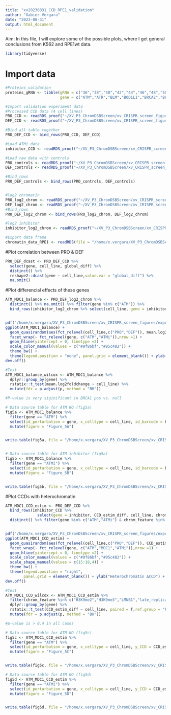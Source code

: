 ```yaml
---
title: "xv20230831_CCD_RPE1_validation"
author: "Xabier Vergara"
date: "2023-08-31"
output: html_document
---
```


Aim: In this file, I will explore some of the possible plots, where I get general conclusions from K562 and RPE1wt data.

```r
library(tidyverse)
```

# Import data

```r
#Proteins_validation
proteins_gRNA <- tibble(gRNA = c("36","38","40","42","44","46","48","50","52","54","56","58","60","62","64","66","68","70","72","74"),
                        gene = c("ATM","ATR","BLM","BOD1L1","BRCA2","BRCC3","CHAF1A","CHEK2","FAAP24","FANCD2","FANCG","FANCM","MDC1","PARP1","POLL","RAD50","RBBP8","RMI2","SMC5","TOPBP1"))

#Import validation experiment data
#Processed CCD data (4 cell lines)
PRO_CCD <- readRDS_proof("~/XV_P3_ChromDSBScreen/xv_CRISPR_screen_figures/data/processed_data","PRO_CCD")
DEF_CCD <- readRDS_proof("~/XV_P3_ChromDSBScreen/xv_CRISPR_screen_figures/data/processed_data","DEF_CCD")

#Bind all table together
PRO_DEF_CCD <- bind_rows(PRO_CCD, DEF_CCD)

#Load ATMi data 
inhibitor_CCD <- readRDS_proof("~/XV_P3_ChromDSBScreen/xv_CRISPR_screen_figures/data/processed_data","inhibitor_CCD")

#Load raw data with controls
PRO_controls <- readRDS_proof("~/XV_P3_ChromDSBScreen/xv_CRISPR_screen_figures/data/processed_data/CCD_validation_RPE1/","PRO_screening_raw") %>% filter(gRNA == "halfLBR2")
DEF_controls <- readRDS_proof("~/XV_P3_ChromDSBScreen/xv_CRISPR_screen_figures/data/processed_data/CCD_validation_RPE1/","DEF_screening_raw") %>% filter(gRNA == "LBR2")

#Bind_rows 
PRO_DEF_controls <- bind_rows(PRO_controls, DEF_controls)


#log2 chromatin
PRO_log2_chrom <- readRDS_proof("~/XV_P3_ChromDSBScreen/xv_CRISPR_screen_figures/data/processed_data/CCD_validation_RPE1/","PRO_log2")
DEF_log2_chrom <- readRDS_proof("~/XV_P3_ChromDSBScreen/xv_CRISPR_screen_figures/data/processed_data/CCD_validation_RPE1/","DEF_log2")
#Bind_rows 
PRO_DEF_log2_chrom <- bind_rows(PRO_log2_chrom, DEF_log2_chrom)

#log2 inhibitor
inhibitor_log2_chrom <- readRDS_proof("~/XV_P3_ChromDSBScreen/xv_CRISPR_screen_figures/data/processed_data/CCD_validation_RPE1/","inhibitor_log2")

#Export data frame
chromatin_data_RPE1 <- readRDS(file = "/home/x.vergara/XV_P3_ChromDSBScreen/xv_CRISPR_screen_figures/data/revisions/validation_screen/xv20230806_DSB_TRIP_pool_chromatin_data.rds")

```

#Plot correlation between PRO & DEF

```r
PRO_DEF_dcast <- PRO_DEF_CCD %>% 
  select(gene, cell_line, global_diff) %>%
  distinct() %>%
  reshape2::dcast(gene ~ cell_line,value.var = "global_diff") %>%
  na.omit()
```

#Plot differencial effects of these genes
```r
ATM_MDC1_balance <- PRO_DEF_log2_chrom %>%
  distinct() %>% na.omit() %>% filter(gene %in% c("ATM")) %>%
  bind_rows(inhibitor_log2_chrom %>% select(cell_line, gene = inhibitor, mean.log2foldchange, dam_LMNB1, dam_H3K9me2,dam_H3K9me3))


pdf("/home/x.vergara/XV_P3_ChromDSBScreen/xv_CRISPR_screen_figures/export/xv20220117_paper_figure_short/figure_5_ATM_MDC1/xv20231027_Fig5AB_global_ATM_MDC1_log2diff.pdf",width = 4, height = 2.5)
ggplot(ATM_MDC1_balance) +
  geom_quasirandom(aes(fct_relevel(cell_line,c("PRO","DEF")), mean.log2foldchange, color = cell_line)) + 
  facet_wrap(~ fct_relevel(gene, c("ATM","ATMi")),nrow =1) +
  geom_hline(yintercept = 0, linetype =2) +
  scale_color_manual(values = c("#9f86bf","#95c482")) +
  theme_bw() +
  theme(legend.position = "none", panel.grid = element_blank()) + ylab("Global ∆log2 MMEJ:NHEJ") + xlab("Cell line")
dev.off()

#Test
ATM_MDC1_balance_wilcox <- ATM_MDC1_balance %>% 
  dplyr::group_by(gene) %>%
  rstatix::t_test(mean.log2foldchange ~ cell_line) %>%
  mutate(fdr = p.adjust(p, method = "BH"))

#P-value is very siginificant in BRCA1 pos vs. null

# Data source table for ATM KO (fig5a)
fig5a <- ATM_MDC1_balance %>%
  filter(gene == "ATM") %>%
  select(id_perturbation = gene, x_celltype = cell_line, id_barcode = barcode, y_globaldelta = mean.log2foldchange) %>%
  mutate(figure = "Figure_5A")


write.table(fig5a, file = "/home/x.vergara/XV_P3_ChromDSBScreen/xv_CRISPR_screen_figures/export/xv20220117_paper_figure_short/source_data/xv20240417_sourcedata_fig5a.txt", row.names = F)


# Data source table for ATM inhibitor (fig5a)
fig5b <- ATM_MDC1_balance %>%
  filter(gene == "ATMi") %>%
  select(id_perturbation = gene, x_celltype = cell_line, id_barcode = barcode, y_globaldelta = mean.log2foldchange) %>%
  mutate(figure = "Figure_5B")


write.table(fig5b, file = "/home/x.vergara/XV_P3_ChromDSBScreen/xv_CRISPR_screen_figures/export/xv20220117_paper_figure_short/source_data/xv20240417_sourcedata_fig5b.txt", row.names = F)

```

#Plot CCDs with heterochromatin
```r
ATM_MDC1_CCD_estim <- PRO_DEF_CCD %>%
  bind_rows(inhibitor_CCD %>%
              select(gene = inhibitor, CCD_estim_diff, cell_line, chrom_feature, CCD_synergy_score, global_diff)) %>%
  distinct() %>% filter(gene %in% c("ATM","ATMi") & chrom_feature %in% c("LMNB1","H3K9me2","H3K9me3","H3K27me3","late_replicating")) 


pdf("/home/x.vergara/XV_P3_ChromDSBScreen/xv_CRISPR_screen_figures/export/xv20220117_paper_figure_short/figure_5_ATM_MDC1/xv20231130_Fig5CD_CCD_effect_heterochromatin.pdf",width = 4.5, height =  2.5)
ggplot(ATM_MDC1_CCD_estim) +
  geom_quasirandom(aes(fct_relevel(cell_line,c("PRO","DEF")), CCD_estim_diff, color = cell_line, shape = chrom_feature), size = 3) + 
  facet_wrap(~ fct_relevel(gene, c("ATM","MDC1","ATMi")),nrow =1) +
  geom_hline(yintercept = 0, linetype =2) +
  scale_color_manual(values = c("#9f86bf","#95c482")) +
  scale_shape_manual(values = c(15:18,4)) +
  theme_bw() +
  theme(legend.position = "right",
        panel.grid = element_blank()) + ylab("Heterochromatin ∆CCD") + xlab("Cell line")
dev.off()

#Test
ATM_MDC1_CCD_wilcox <- ATM_MDC1_CCD_estim %>% 
  filter(chrom_feature %in% c("H3K9me2","H3K9me3","LMNB1","late_replicating","H3K27me3")) %>% 
  dplyr::group_by(gene) %>%
  rstatix::t_test(CCD_estim_diff ~ cell_line, paired = T,ref.group = "PRO") %>%
  mutate(fdr = p.adjust(p, method = "BH"))

#p-value is > 0.4 in all cases

# Data source table for ATM KO (fig5c)
fig5c <- ATM_MDC1_CCD_estim %>%
  filter(gene == "ATM") %>%
  select(id_perturbation = gene, x_celltype = cell_line, y_CCD = CCD_estim_diff, symbol_chromatin = chrom_feature) %>%
  mutate(figure = "Figure_5C")


write.table(fig5c, file = "/home/x.vergara/XV_P3_ChromDSBScreen/xv_CRISPR_screen_figures/export/xv20220117_paper_figure_short/source_data/xv20240417_sourcedata_fig5c.txt", row.names = F)

# Data source table for ATM KO (fig5d)
fig5d <- ATM_MDC1_CCD_estim %>%
  filter(gene == "ATMi") %>%
  select(id_perturbation = gene, x_celltype = cell_line, y_CCD = CCD_estim_diff, symbol_chromatin = chrom_feature) %>%
  mutate(figure = "Figure_5D")


write.table(fig5d, file = "/home/x.vergara/XV_P3_ChromDSBScreen/xv_CRISPR_screen_figures/export/xv20220117_paper_figure_short/source_data/xv20240417_sourcedata_fig5d.txt", row.names = F)

```



